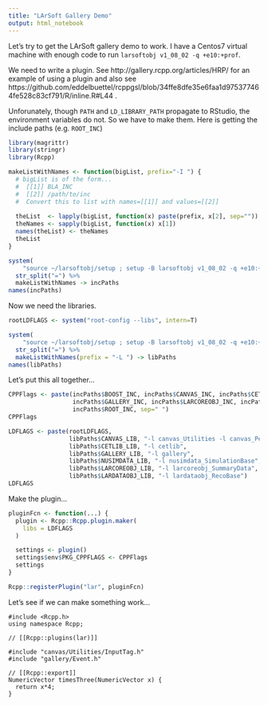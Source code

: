 ```yaml
---
title: "LArSoft Gallery Demo"
output: html_notebook
---
```


Let's try to get the LArSoft gallery demo to work. I have a Centos7 virtual machine with enough code to run `larsoftobj v1_08_02 -q +e10:+prof`. 

We need to write a plugin. See http://gallery.rcpp.org/articles/HRP/ for an example of using a plugin and also see https://github.com/eddelbuettel/rcppgsl/blob/34ffe8dfe35e6faa1d975377464fe528c83cf791/R/inline.R#L44 . 

Unforunately, though `PATH` and `LD_LIBRARY_PATH` propagate to RStudio, the environment variables do not. So we have to make them. Here is getting the include paths (e.g. `ROOT_INC`)

```r
library(magrittr)
library(stringr)
library(Rcpp)
```


```r
makeListWithNames <- function(bigList, prefix="-I ") {
  # bigList is of the form...
  #  [[1]] BLA_INC
  #  [[2]] /path/to/inc
  #  Convert this to list with names=[[1]] and values=[[2]]
  
  theList  <- lapply(bigList, function(x) paste(prefix, x[2], sep=""))
  theNames <- sapply(bigList, function(x) x[1]) 
  names(theList) <- theNames
  theList
}

system(
    "source ~/larsoftobj/setup ; setup -B larsoftobj v1_08_02 -q +e10:+prof ; env | grep _INC", intern=T) %>% 
  str_split("=") %>% 
  makeListWithNames -> incPaths
names(incPaths)
```

Now we need the libraries. 

```r
rootLDFLAGS <- system("root-config --libs", intern=T)

system(
    "source ~/larsoftobj/setup ; setup -B larsoftobj v1_08_02 -q +e10:+prof ; env | grep _LIB", intern=T) %>% 
  str_split("=") %>% 
  makeListWithNames(prefix = "-L ") -> libPaths
names(libPaths)
```

Let's put this all together...

```r
CPPFlags <- paste(incPaths$BOOST_INC, incPaths$CANVAS_INC, incPaths$CETLIB_INC, incPaths$FHICLCPP_INC, 
                  incPaths$GALLERY_INC, incPaths$LARCOREOBJ_INC, incPaths$LARDATAOBJ_INC, incPaths$NUSIMDATA_INC,
                  incPaths$ROOT_INC, sep=" ")
CPPFlags
```
```r
LDFLAGS <- paste(rootLDFLAGS, 
                 libPaths$CANVAS_LIB, "-l canvas_Utilities -l canvas_Persistency_Common -l canvas_Persistency_Provenance",
                 libPaths$CETLIB_LIB, "-l cetlib",
                 libPaths$GALLERY_LIB, "-l gallery",
                 libPaths$NUSIMDATA_LIB, "-l nusimdata_SimulationBase",
                 libPaths$LARCOREOBJ_LIB, "-l larcoreobj_SummaryData",
                 libPaths$LARDATAOBJ_LIB, "-l lardataobj_RecoBase")
LDFLAGS
```

Make the plugin...

```r
pluginFcn <- function(...) {
  plugin <- Rcpp::Rcpp.plugin.maker(
    libs = LDFLAGS
  )

  settings <- plugin()
  settings$env$PKG_CPPFLAGS <- CPPFlags
  settings
}

Rcpp::registerPlugin("lar", pluginFcn)
```

Let's see if we can make something work...

```Rcpp
#include <Rcpp.h>
using namespace Rcpp;

// [[Rcpp::plugins(lar)]]

#include "canvas/Utilities/InputTag.h"
#include "gallery/Event.h"

// [[Rcpp::export]]
NumericVector timesThree(NumericVector x) {
  return x*4;
}
```

